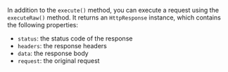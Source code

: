 In addition to the `execute()` method, you can execute a request using the `executeRaw()` method.
It returns an `HttpResponse` instance, which contains the following properties:

- `status`: the status code of the response
- `headers`: the response headers
- `data`: the response body
- `request`: the original request
